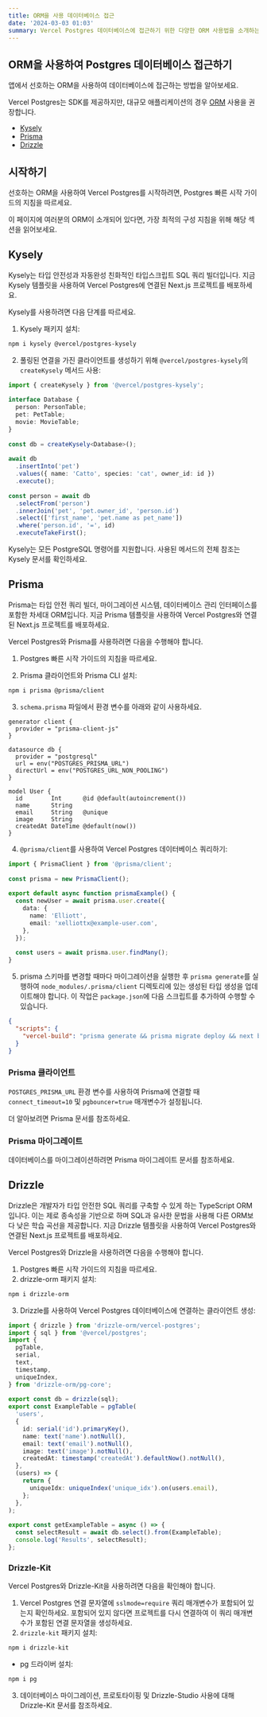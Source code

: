 ```yaml
---
title: ORM을 사용 데이터베이스 접근
date: '2024-03-03 01:03'
summary: Vercel Postgres 데이터베이스에 접근하기 위한 다양한 ORM 사용법을 소개하는 가이드입니다.
---
```


<TOCInline toc={props.toc} asDisclosure />

## ORM을 사용하여 Postgres 데이터베이스 접근하기

앱에서 선호하는 ORM을 사용하여 데이터베이스에 접근하는 방법을 알아보세요.

Vercel Postgres는 SDK를 제공하지만, 대규모 애플리케이션의 경우 [ORM](https://en.wikipedia.org/wiki/Object%E2%80%93relational_mapping) 사용을 권장합니다.

- [Kysely](https://vercel.com/docs/storage/vercel-postgres/using-an-orm#kysely)
- [Prisma](https://vercel.com/docs/storage/vercel-postgres/using-an-orm#prisma)
- [Drizzle](https://vercel.com/docs/storage/vercel-postgres/using-an-orm#drizzle)


## 시작하기

선호하는 ORM을 사용하여 Vercel Postgres를 시작하려면, Postgres 빠른 시작 가이드의 지침을 따르세요.

이 페이지에 여러분의 ORM이 소개되어 있다면, 가장 최적의 구성 지침을 위해 해당 섹션을 읽어보세요.


## Kysely

Kysely는 타입 안전성과 자동완성 친화적인 타입스크립트 SQL 쿼리 빌더입니다. 지금 Kysely 템플릿을 사용하여 Vercel Postgres에 연결된 Next.js 프로젝트를 배포하세요.

Kysely를 사용하려면 다음 단계를 따르세요.

1. Kysely 패키지 설치:

```bash
npm i kysely @vercel/postgres-kysely
```

2. 풀링된 연결을 가진 클라이언트를 생성하기 위해 `@vercel/postgres-kysely`의 `createKysely` 메서드 사용:

```TypeScript
import { createKysely } from '@vercel/postgres-kysely';
 
interface Database {
  person: PersonTable;
  pet: PetTable;
  movie: MovieTable;
}
 
const db = createKysely<Database>();
 
await db
  .insertInto('pet')
  .values({ name: 'Catto', species: 'cat', owner_id: id })
  .execute();
 
const person = await db
  .selectFrom('person')
  .innerJoin('pet', 'pet.owner_id', 'person.id')
  .select(['first_name', 'pet.name as pet_name'])
  .where('person.id', '=', id)
  .executeTakeFirst();
```

Kysely는 모든 PostgreSQL 명령어를 지원합니다. 사용된 메서드의 전체 참조는 Kysely 문서를 확인하세요.

## Prisma

Prisma는 타입 안전 쿼리 빌더, 마이그레이션 시스템, 데이터베이스 관리 인터페이스를 포함한 차세대 ORM입니다. 지금 Prisma 템플릿을 사용하여 Vercel Postgres와 연결된 Next.js 프로젝트를 배포하세요.

Vercel Postgres와 Prisma를 사용하려면 다음을 수행해야 합니다.

1. Postgres 빠른 시작 가이드의 지침을 따르세요.

2. Prisma 클라이언트와 Prisma CLI 설치:

```bash
npm i prisma @prisma/client
```

3. `schema.prisma` 파일에서 환경 변수를 아래와 같이 사용하세요.

```prisma
generator client {
  provider = "prisma-client-js"
}
 
datasource db {
  provider = "postgresql"
  url = env("POSTGRES_PRISMA_URL")
  directUrl = env("POSTGRES_URL_NON_POOLING")
}
 
model User {
  id        Int      @id @default(autoincrement())
  name      String
  email     String   @unique
  image     String
  createdAt DateTime @default(now())
}
```

4. `@prisma/client`를 사용하여 Vercel Postgres 데이터베이스 쿼리하기:

```TypeScript
import { PrismaClient } from '@prisma/client';
 
const prisma = new PrismaClient();
 
export default async function prismaExample() {
  const newUser = await prisma.user.create({
    data: {
      name: 'Elliott',
      email: 'xelliottx@example-user.com',
    },
  });
 
  const users = await prisma.user.findMany();
}
```

5. prisma 스키마를 변경할 때마다 마이그레이션을 실행한 후 `prisma generate`를 실행하여 `node_modules/.prisma/client` 디렉토리에 있는 생성된 타입 생성을 업데이트해야 합니다. 이 작업은 `package.json`에 다음 스크립트를 추가하여 수행할 수 있습니다.

```json
{
  "scripts": {
    "vercel-build": "prisma generate && prisma migrate deploy && next build"
  }
}
```

### Prisma 클라이언트

`POSTGRES_PRISMA_URL` 환경 변수를 사용하여 Prisma에 연결할 때 `connect_timeout=10` 및 `pgbouncer=true` 매개변수가 설정됩니다.

더 알아보려면 Prisma 문서를 참조하세요.

### Prisma 마이그레이트

데이터베이스를 마이그레이션하려면 Prisma 마이그레이트 문서를 참조하세요.


## Drizzle

Drizzle은 개발자가 타입 안전한 SQL 쿼리를 구축할 수 있게 하는 TypeScript ORM입니다. 이는 제로 종속성을 기반으로 하며 SQL과 유사한 문법을 사용해 다른 ORM보다 낮은 학습 곡선을 제공합니다. 지금 Drizzle 템플릿을 사용하여 Vercel Postgres와 연결된 Next.js 프로젝트를 배포하세요.

Vercel Postgres와 Drizzle을 사용하려면 다음을 수행해야 합니다.

1. Postgres 빠른 시작 가이드의 지침을 따르세요.
2. drizzle-orm 패키지 설치:

```bash
npm i drizzle-orm
```

3. Drizzle를 사용하여 Vercel Postgres 데이터베이스에 연결하는 클라이언트 생성:
  
```TypeScript
import { drizzle } from 'drizzle-orm/vercel-postgres';
import { sql } from '@vercel/postgres';
import {
  pgTable,
  serial,
  text,
  timestamp,
  uniqueIndex,
} from 'drizzle-orm/pg-core';
 
export const db = drizzle(sql);
export const ExampleTable = pgTable(
  'users',
  {
    id: serial('id').primaryKey(),
    name: text('name').notNull(),
    email: text('email').notNull(),
    image: text('image').notNull(),
    createdAt: timestamp('createdAt').defaultNow().notNull(),
  },
  (users) => {
    return {
      uniqueIdx: uniqueIndex('unique_idx').on(users.email),
    };
  },
);
 
export const getExampleTable = async () => {
  const selectResult = await db.select().from(ExampleTable);
  console.log('Results', selectResult);
};
```

### Drizzle-Kit

Vercel Postgres와 Drizzle-Kit을 사용하려면 다음을 확인해야 합니다.

1. Vercel Postgres 연결 문자열에 `sslmode=require` 쿼리 매개변수가 포함되어 있는지 확인하세요. 포함되어 있지 않다면 프로젝트를 다시 연결하여 이 쿼리 매개변수가 포함된 연결 문자열을 생성하세요.
2. `drizzle-kit` 패키지 설치:

```bash
npm i drizzle-kit
```

- pg 드라이버 설치:

```bash
npm i pg
```

3. 데이터베이스 마이그레이션, 프로토타이핑 및 Drizzle-Studio 사용에 대해 Drizzle-Kit 문서를 참조하세요.
















